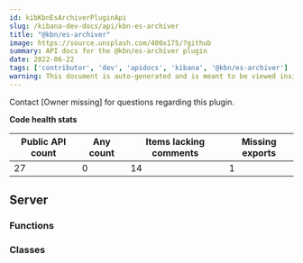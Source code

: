 ```yaml
---
id: kibKbnEsArchiverPluginApi
slug: /kibana-dev-docs/api/kbn-es-archiver
title: "@kbn/es-archiver"
image: https://source.unsplash.com/400x175/?github
summary: API docs for the @kbn/es-archiver plugin
date: 2022-06-22
tags: ['contributor', 'dev', 'apidocs', 'kibana', '@kbn/es-archiver']
warning: This document is auto-generated and is meant to be viewed inside our experimental, new docs system. Reach out in #docs-engineering for more info.
---
```




Contact [Owner missing] for questions regarding this plugin.

**Code health stats**

| Public API count  | Any count | Items lacking comments | Missing exports |
|-------------------|-----------|------------------------|-----------------|
| 27 | 0 | 14 | 1 |

## Server

### Functions
<DocDefinitionList data={kbnEsArchiverObj.server.functions}/>

### Classes
<DocDefinitionList data={kbnEsArchiverObj.server.classes}/>

